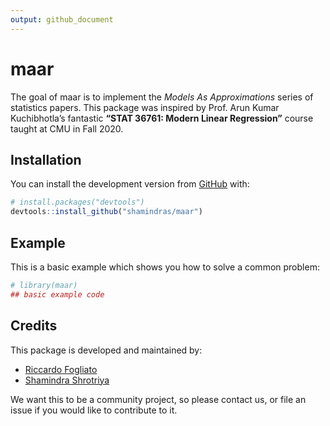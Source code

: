 ```yaml
---
output: github_document
---
```


# maar

<!-- badges: start -->
<!-- badges: end -->

The goal of maar is to implement the *Models As Approximations* series of
statistics papers. This package was inspired by 
Prof. Arun Kumar Kuchibhotla's fantastic
__"STAT 36761: Modern Linear Regression"__ course taught at CMU in Fall 2020.

## Installation

You can install the development version from [GitHub](https://github.com/) with:

``` r
# install.packages("devtools")
devtools::install_github("shamindras/maar")
```

## Example

This is a basic example which shows you how to solve a common problem:

```r
# library(maar)
## basic example code
```

## Credits

This package is developed and maintained by:

- [Riccardo Fogliato](http://www.stat.cmu.edu/~rfogliat/)
- [Shamindra Shrotriya](https://www.shamindras.com/)

We want this to be a community project, so please contact us, or file an issue
if you would like to contribute to it.
